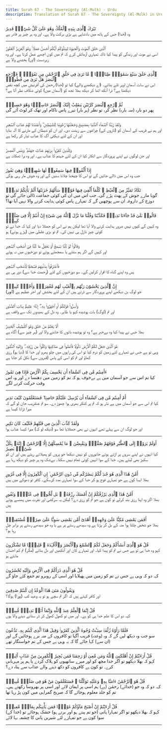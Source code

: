 ```yaml
---
title: Surah 67 - The Sovereignty (Al-Mulk) - Urdu
description: Translation of Surah 67 - The Sovereignty (Al-Mulk) in Urdu
---
```





<Aside type="quran" title="1">
تَبَٰرَكَ ٱلَّذِى بِيَدِهِ ٱلْمُلْكُ وَهُوَ عَلَىٰ كُلِّ شَىْءٍۢ قَدِيرٌ
</Aside>

<Aside type="reference" title="1">
وہ (خدا) جس کے ہاتھ میں بادشاہی ہے بڑی برکت والا ہے۔ اور وہ ہر چیز پر قادر ہے
</Aside>

---

<Aside type="quran" title="2">
ٱلَّذِى خَلَقَ ٱلْمَوْتَ وَٱلْحَيَوٰةَ لِيَبْلُوَكُمْ أَيُّكُمْ أَحْسَنُ عَمَلًۭا ۚ وَهُوَ ٱلْعَزِيزُ ٱلْغَفُورُ
</Aside>

<Aside type="reference" title="2">
اسی نے موت اور زندگی کو پیدا کیا تاکہ تمہاری آزمائش کرے کہ تم میں کون اچھے عمل کرتا ہے۔ اور وہ زبردست (اور) بخشنے والا ہے
</Aside>

---

<Aside type="quran" title="3">
ٱلَّذِى خَلَقَ سَبْعَ سَمَٰوَٰتٍۢ طِبَاقًۭا ۖ مَّا تَرَىٰ فِى خَلْقِ ٱلرَّحْمَٰنِ مِن تَفَٰوُتٍۢ ۖ فَٱرْجِعِ ٱلْبَصَرَ هَلْ تَرَىٰ مِن فُطُورٍۢ
</Aside>

<Aside type="reference" title="3">
اس نے سات آسمان اوپر تلے بنائے۔ (اے دیکھنے والے) کیا تو (خدا) رحمٰن کی آفرنیش میں کچھ نقص دیکھتا ہے؟ ذرا آنکھ اٹھا کر دیکھ بھلا تجھ کو (آسمان میں) کوئی شکاف نظر آتا ہے؟
</Aside>

---

<Aside type="quran" title="4">
ثُمَّ ٱرْجِعِ ٱلْبَصَرَ كَرَّتَيْنِ يَنقَلِبْ إِلَيْكَ ٱلْبَصَرُ خَاسِئًۭا وَهُوَ حَسِيرٌۭ
</Aside>

<Aside type="reference" title="4">
پھر دو بارہ (سہ بارہ) نظر کر، تو نظر (ہر بار) تیرے پاس ناکام اور تھک کر لوٹ آئے گی
</Aside>

---

<Aside type="quran" title="5">
وَلَقَدْ زَيَّنَّا ٱلسَّمَآءَ ٱلدُّنْيَا بِمَصَٰبِيحَ وَجَعَلْنَٰهَا رُجُومًۭا لِّلشَّيَٰطِينِ ۖ وَأَعْتَدْنَا لَهُمْ عَذَابَ ٱلسَّعِيرِ
</Aside>

<Aside type="reference" title="5">
اور ہم نے قریب کے آسمان کو (تاروں کے) چراغوں سے زینت دی۔ اور ان کو شیطان کے مارنے کا آلہ بنایا اور ان کے لئے دہکتی آگ کا عذاب تیار کر رکھا ہے
</Aside>

---

<Aside type="quran" title="6">
وَلِلَّذِينَ كَفَرُوا۟ بِرَبِّهِمْ عَذَابُ جَهَنَّمَ ۖ وَبِئْسَ ٱلْمَصِيرُ
</Aside>

<Aside type="reference" title="6">
اور جن لوگوں نے اپنے پروردگار سے انکار کیا ان کے لئے جہنم کا عذاب ہے۔ اور وہ برا ٹھکانہ ہے
</Aside>

---

<Aside type="quran" title="7">
إِذَآ أُلْقُوا۟ فِيهَا سَمِعُوا۟ لَهَا شَهِيقًۭا وَهِىَ تَفُورُ
</Aside>

<Aside type="reference" title="7">
جب وہ اس میں ڈالے جائیں گے تو اس کا چیخنا چلانا سنیں گے اور وہ جوش مار رہی ہوگی
</Aside>

---

<Aside type="quran" title="8">
تَكَادُ تَمَيَّزُ مِنَ ٱلْغَيْظِ ۖ كُلَّمَآ أُلْقِىَ فِيهَا فَوْجٌۭ سَأَلَهُمْ خَزَنَتُهَآ أَلَمْ يَأْتِكُمْ نَذِيرٌۭ
</Aside>

<Aside type="reference" title="8">
گویا مارے جوش کے پھٹ پڑے گی۔ جب اس میں ان کی کوئی جماعت ڈالی جائے گی تو دوزخ کے داروغہ ان سے پوچھیں گے کہ تمہارے پاس کوئی ہدایت کرنے والا نہیں آیا تھا؟
</Aside>

---

<Aside type="quran" title="9">
قَالُوا۟ بَلَىٰ قَدْ جَآءَنَا نَذِيرٌۭ فَكَذَّبْنَا وَقُلْنَا مَا نَزَّلَ ٱللَّهُ مِن شَىْءٍ إِنْ أَنتُمْ إِلَّا فِى ضَلَٰلٍۢ كَبِيرٍۢ
</Aside>

<Aside type="reference" title="9">
وہ کہیں گے کیوں نہیں ضرور ہدایت کرنے والا آیا تھا لیکن ہم نے اس کو جھٹلا دیا اور کہا کہ خدا نے تو کوئی چیز نازل ہی نہیں کی۔ تم تو بڑی غلطی میں (پڑے ہوئے) ہو
</Aside>

---

<Aside type="quran" title="10">
وَقَالُوا۟ لَوْ كُنَّا نَسْمَعُ أَوْ نَعْقِلُ مَا كُنَّا فِىٓ أَصْحَٰبِ ٱلسَّعِيرِ
</Aside>

<Aside type="reference" title="10">
اور کہیں گے اگر ہم سنتے یا سمجھتے ہوتے تو دوزخیوں میں نہ ہوتے
</Aside>

---

<Aside type="quran" title="11">
فَٱعْتَرَفُوا۟ بِذَنۢبِهِمْ فَسُحْقًۭا لِّأَصْحَٰبِ ٱلسَّعِيرِ
</Aside>

<Aside type="reference" title="11">
پس وہ اپنے گناہ کا اقرار کرلیں گے۔ سو دوزخیوں کے لئے (رحمت خدا سے) دور ہی ہے
</Aside>

---

<Aside type="quran" title="12">
إِنَّ ٱلَّذِينَ يَخْشَوْنَ رَبَّهُم بِٱلْغَيْبِ لَهُم مَّغْفِرَةٌۭ وَأَجْرٌۭ كَبِيرٌۭ
</Aside>

<Aside type="reference" title="12">
(اور) جو لوگ بن دیکھے اپنے پروردگار سے ڈرتے ہیں ان کے لئے بخشش اور اجر عظیم ہے
</Aside>

---

<Aside type="quran" title="13">
وَأَسِرُّوا۟ قَوْلَكُمْ أَوِ ٱجْهَرُوا۟ بِهِۦٓ ۖ إِنَّهُۥ عَلِيمٌۢ بِذَاتِ ٱلصُّدُورِ
</Aside>

<Aside type="reference" title="13">
اور تم (لوگ) بات پوشیدہ کہو یا ظاہر۔ وہ دل کے بھیدوں تک سے واقف ہے
</Aside>

---

<Aside type="quran" title="14">
أَلَا يَعْلَمُ مَنْ خَلَقَ وَهُوَ ٱللَّطِيفُ ٱلْخَبِيرُ
</Aside>

<Aside type="reference" title="14">
بھلا جس نے پیدا کیا وہ بےخبر ہے؟ وہ تو پوشیدہ باتوں کا جاننے والا اور (ہر چیز سے) آگاہ ہے
</Aside>

---

<Aside type="quran" title="15">
هُوَ ٱلَّذِى جَعَلَ لَكُمُ ٱلْأَرْضَ ذَلُولًۭا فَٱمْشُوا۟ فِى مَنَاكِبِهَا وَكُلُوا۟ مِن رِّزْقِهِۦ ۖ وَإِلَيْهِ ٱلنُّشُورُ
</Aside>

<Aside type="reference" title="15">
وہی تو ہے جس نے تمہارے لئے زمین کو نرم کیا تو اس کی راہوں میں چلو پھرو اور خدا کا (دیا ہو) رزق کھاؤ اور تم کو اسی کے پاس (قبروں سے) نکل کر جانا ہے
</Aside>

---

<Aside type="quran" title="16">
ءَأَمِنتُم مَّن فِى ٱلسَّمَآءِ أَن يَخْسِفَ بِكُمُ ٱلْأَرْضَ فَإِذَا هِىَ تَمُورُ
</Aside>

<Aside type="reference" title="16">
کیا تم اس سے جو آسمان میں ہے بےخوف ہو کہ تم کو زمین میں دھنسا دے اور وہ اس وقت حرکت کرنے لگے
</Aside>

---

<Aside type="quran" title="17">
أَمْ أَمِنتُم مَّن فِى ٱلسَّمَآءِ أَن يُرْسِلَ عَلَيْكُمْ حَاصِبًۭا ۖ فَسَتَعْلَمُونَ كَيْفَ نَذِيرِ
</Aside>

<Aside type="reference" title="17">
کیا تم اس سے جو آسمان میں ہے نڈر ہو کہ تم پر کنکر بھری ہوا چھوڑ دے۔ سو تم عنقریب جان لو گے کہ میرا ڈرانا کیسا ہے
</Aside>

---

<Aside type="quran" title="18">
وَلَقَدْ كَذَّبَ ٱلَّذِينَ مِن قَبْلِهِمْ فَكَيْفَ كَانَ نَكِيرِ
</Aside>

<Aside type="reference" title="18">
اور جو لوگ ان سے پہلے تھے انہوں نے بھی جھٹلایا تھا سو (دیکھ لو کہ) میرا کیسا عذاب ہوا
</Aside>

---

<Aside type="quran" title="19">
أَوَلَمْ يَرَوْا۟ إِلَى ٱلطَّيْرِ فَوْقَهُمْ صَٰٓفَّٰتٍۢ وَيَقْبِضْنَ ۚ مَا يُمْسِكُهُنَّ إِلَّا ٱلرَّحْمَٰنُ ۚ إِنَّهُۥ بِكُلِّ شَىْءٍۭ بَصِيرٌ
</Aside>

<Aside type="reference" title="19">
کیا انہوں نے اپنے سروں پر اڑتے ہوئے جانوروں کو نہیں دیکھا جو پروں کو پھیلائے رہتے ہیں اور ان کو سکیڑ بھی لیتے ہیں۔ خدا کے سوا انہیں کوئی تھام نہیں سکتا۔ بےشک وہ ہر چیز کو دیکھ رہا ہے
</Aside>

---

<Aside type="quran" title="20">
أَمَّنْ هَٰذَا ٱلَّذِى هُوَ جُندٌۭ لَّكُمْ يَنصُرُكُم مِّن دُونِ ٱلرَّحْمَٰنِ ۚ إِنِ ٱلْكَٰفِرُونَ إِلَّا فِى غُرُورٍ
</Aside>

<Aside type="reference" title="20">
بھلا ایسا کون ہے جو تمہاری فوج ہو کر خدا کے سوا تمہاری مدد کرسکے۔ کافر تو دھوکے میں ہیں
</Aside>

---

<Aside type="quran" title="21">
أَمَّنْ هَٰذَا ٱلَّذِى يَرْزُقُكُمْ إِنْ أَمْسَكَ رِزْقَهُۥ ۚ بَل لَّجُّوا۟ فِى عُتُوٍّۢ وَنُفُورٍ
</Aside>

<Aside type="reference" title="21">
بھلا اگر وہ اپنا رزق بند کرلے تو کون ہے جو تم کو رزق دے؟ لیکن یہ سرکشی اور نفرت میں پھنسے ہوئے ہیں
</Aside>

---

<Aside type="quran" title="22">
أَفَمَن يَمْشِى مُكِبًّا عَلَىٰ وَجْهِهِۦٓ أَهْدَىٰٓ أَمَّن يَمْشِى سَوِيًّا عَلَىٰ صِرَٰطٍۢ مُّسْتَقِيمٍۢ
</Aside>

<Aside type="reference" title="22">
بھلا جو شخص چلتا ہوا منہ کے بل گر پڑتا ہے وہ سیدھے رستے پر ہے یا وہ جو سیدھے رستے پر برابر چل رہا ہو؟
</Aside>

---

<Aside type="quran" title="23">
قُلْ هُوَ ٱلَّذِىٓ أَنشَأَكُمْ وَجَعَلَ لَكُمُ ٱلسَّمْعَ وَٱلْأَبْصَٰرَ وَٱلْأَفْـِٔدَةَ ۖ قَلِيلًۭا مَّا تَشْكُرُونَ
</Aside>

<Aside type="reference" title="23">
کہو وہ خدا ہی تو ہے جس نے تم کو پیدا کیا۔ اور تمہارے کان اور آنکھیں اور دل بنائے (مگر) تم کم احسان مانتے ہو
</Aside>

---

<Aside type="quran" title="24">
قُلْ هُوَ ٱلَّذِى ذَرَأَكُمْ فِى ٱلْأَرْضِ وَإِلَيْهِ تُحْشَرُونَ
</Aside>

<Aside type="reference" title="24">
کہہ دو کہ وہی ہے جس نے تم کو زمین میں پھیلایا اور اسی کے روبرو تم جمع کئے جاؤ گے
</Aside>

---

<Aside type="quran" title="25">
وَيَقُولُونَ مَتَىٰ هَٰذَا ٱلْوَعْدُ إِن كُنتُمْ صَٰدِقِينَ
</Aside>

<Aside type="reference" title="25">
اور کافر کہتے ہیں کہ اگر تم سچے ہو تو یہ وعید کب (پورا) ہوگا؟
</Aside>

---

<Aside type="quran" title="26">
قُلْ إِنَّمَا ٱلْعِلْمُ عِندَ ٱللَّهِ وَإِنَّمَآ أَنَا۠ نَذِيرٌۭ مُّبِينٌۭ
</Aside>

<Aside type="reference" title="26">
کہہ دو اس کا علم خدا ہی کو ہے۔ اور میں تو کھول کھول کر ڈر سنانے دینے والا ہوں
</Aside>

---

<Aside type="quran" title="27">
فَلَمَّا رَأَوْهُ زُلْفَةًۭ سِيٓـَٔتْ وُجُوهُ ٱلَّذِينَ كَفَرُوا۟ وَقِيلَ هَٰذَا ٱلَّذِى كُنتُم بِهِۦ تَدَّعُونَ
</Aside>

<Aside type="reference" title="27">
سو جب وہ دیکھ لیں گے کہ وہ (وعدہ) قریب آگیا تو کافروں کے منہ برے ہوجائیں گے اور (ان سے) کہا جائے گا کہ یہ وہی ہے جس کے تم خواستگار تھے
</Aside>

---

<Aside type="quran" title="28">
قُلْ أَرَءَيْتُمْ إِنْ أَهْلَكَنِىَ ٱللَّهُ وَمَن مَّعِىَ أَوْ رَحِمَنَا فَمَن يُجِيرُ ٱلْكَٰفِرِينَ مِنْ عَذَابٍ أَلِيمٍۢ
</Aside>

<Aside type="reference" title="28">
کہو کہ بھلا دیکھو تو اگر خدا مجھ کو اور میرے ساتھیوں کو ہلاک کردے یا ہم پر مہربانی کرے۔ تو کون ہے کافروں کو دکھ دینے والے عذاب سے پناہ دے؟
</Aside>

---

<Aside type="quran" title="29">
قُلْ هُوَ ٱلرَّحْمَٰنُ ءَامَنَّا بِهِۦ وَعَلَيْهِ تَوَكَّلْنَا ۖ فَسَتَعْلَمُونَ مَنْ هُوَ فِى ضَلَٰلٍۢ مُّبِينٍۢ
</Aside>

<Aside type="reference" title="29">
کہہ دو کہ وہ جو (خدائے) رحمٰن (ہے) ہم اسی پر ایمان لائے اور اسی پر بھروسا رکھتے ہیں۔ تم کو جلد معلوم ہوجائے گا کہ صریح گمراہی میں کون پڑ رہا تھا
</Aside>

---

<Aside type="quran" title="30">
قُلْ أَرَءَيْتُمْ إِنْ أَصْبَحَ مَآؤُكُمْ غَوْرًۭا فَمَن يَأْتِيكُم بِمَآءٍۢ مَّعِينٍۭ
</Aside>

<Aside type="reference" title="30">
کہو کہ بھلا دیکھو تو اگر تمہارا پانی (جو تم پیتے ہو اور برتے ہو) خشک ہوجائے تو (خدا کے) سوا کون ہے جو تمہارے لئے شیریں پانی کا چشمہ بہا لائے
</Aside>

---
